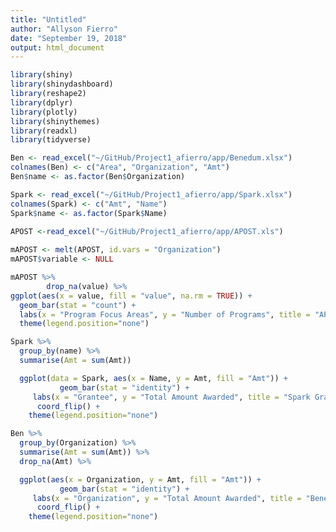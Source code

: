 ```yaml
---
title: "Untitled"
author: "Allyson Fierro"
date: "September 19, 2018"
output: html_document
---
```


```r

library(shiny)
library(shinydashboard)
library(reshape2)
library(dplyr)
library(plotly)
library(shinythemes)
library(readxl)
library(tidyverse)

Ben <- read_excel("~/GitHub/Project1_afierro/app/Benedum.xlsx")
colnames(Ben) <- c("Area", "Organization", "Amt")
Ben$name <- as.factor(Ben$Organization)

Spark <- read_excel("~/GitHub/Project1_afierro/app/Spark.xlsx")
colnames(Spark) <- c("Amt", "Name")
Spark$name <- as.factor(Spark$Name)
  
APOST <-read_excel("~/GitHub/Project1_afierro/app/APOST.xls")

mAPOST <- melt(APOST, id.vars = "Organization")
mAPOST$variable <- NULL


```

```r

mAPOST %>% 
        drop_na(value) %>%
ggplot(aes(x = value, fill = "value", na.rm = TRUE)) + 
  geom_bar(stat = "count") + 
  labs(x = "Program Focus Areas", y = "Number of Programs", title = "APOST Programs' Focus Areas") +
  theme(legend.position="none")

```

```r

Spark %>% 
  group_by(name) %>% 
  summarise(Amt = sum(Amt))

  ggplot(data = Spark, aes(x = Name, y = Amt, fill = "Amt")) +
           geom_bar(stat = "identity") +
     labs(x = "Grantee", y = "Total Amount Awarded", title = "Spark Grants") +
      coord_flip() +
    theme(legend.position="none")
```
```r

Ben %>% 
  group_by(Organization) %>% 
  summarise(Amt = sum(Amt)) %>%
  drop_na(Amt) %>%

  ggplot(aes(x = Organization, y = Amt, fill = "Amt")) +
           geom_bar(stat = "identity") +
     labs(x = "Organization", y = "Total Amount Awarded", title = "Benedum Grants") +
      coord_flip() +
    theme(legend.position="none")
```

